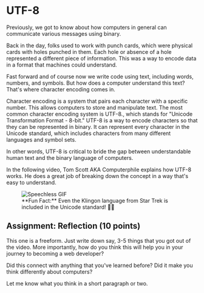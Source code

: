 
# UTF-8

Previously, we got to know about how computers in general can communicate various messages using binary.

Back in the day, folks used to work with punch cards, which were physical cards with holes punched in them. Each hole or absence of a hole represented a different piece of information. This was a way to encode data in a format that machines could understand.

Fast forward and of course now we write code using text, including words, numbers, and symbols. But how does a computer understand this text? That's where character encoding comes in.

Character encoding is a system that pairs each character with a specific number. This allows computers to store and manipulate text. The most common character encoding system is UTF-8., which stands for "Unicode Transformation Format - 8-bit." UTF-8 is a way to encode characters so that they can be represented in binary. It can represent every character in the Unicode standard, which includes characters from many different languages and symbol sets.

In other words, UTF-8 is critical to bride the gap between understandable human text and the binary language of computers.

In the following video, Tom Scott AKA Computerphile explains how UTF-8 works. He does a great job of breaking down the concept in a way that's easy to understand.

<YouTubeEmbed videoid="MijmeoH9LT4" height={400} params="controls=0" />

<figure>
  <Image
    alt="Speechless GIF"
    className="aspect-video"
    src="https://media3.giphy.com/media/v1.Y2lkPTc5MGI3NjExOG5sdGp6bGYxeGg1aDExYTd0ZWh4cGlsdG9nMTM4c2w2NXkydTB0NiZlcD12MV9pbnRlcm5hbF9naWZfYnlfaWQmY3Q9Zw/UTgS6Patdc5l6/giphy.gif"
    width={500}
    height={335}
  />
  <figcaption>
    **Fun Fact:** Even the Klingon language from Star Trek is included in the Unicode standard! 🖖🏾
  </figcaption>
</figure>

## Assignment: Reflection (10 points)

This one is a freeform. Just write down say, 3-5 things that you got out of the video. More importantly, how do you think this will help you in your journey to becoming a web developer?

Did this connect with anything that you've learned before? Did it make you think differently about computers?

Let me know what you think in a short paragraph or two.
